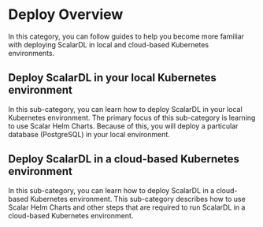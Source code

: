 # Deploy Overview

In this category, you can follow guides to help you become more familiar with deploying ScalarDL in local and cloud-based Kubernetes environments.

## Deploy ScalarDL in your local Kubernetes environment

In this sub-category, you can learn how to deploy ScalarDL in your local Kubernetes environment. The primary focus of this sub-category is learning to use Scalar Helm Charts. Because of this, you will deploy a particular database (PostgreSQL) in your local environment.

## Deploy ScalarDL in a cloud-based Kubernetes environment

In this sub-category, you can learn how to deploy ScalarDL in a cloud-based Kubernetes environment. This sub-category describes how to use Scalar Helm Charts and other steps that are required to run ScalarDL in a cloud-based Kubernetes environment.
